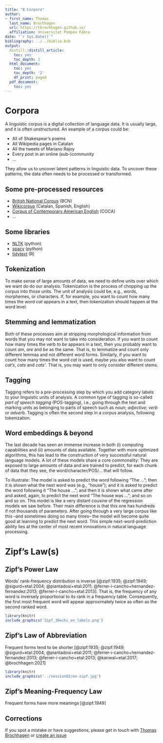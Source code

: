 ```yaml
---
title: "8 Corpora"
author:
- first_name: Thomas
  last_name: Brochhagen
  url: https://tbrochhagen.github.io/
  affiliation: Universitat Pompeu Fabra
date: "`r Sys.Date()`"
bibliography: ../../biblio.bib
output:
  distill::distill_article:
    toc: yes
    toc_depth: 2
  html_document:
    toc: yes
    toc_depth: '2'
    df_print: paged
  pdf_document:
    toc: yes
---
```


# Corpora

A linguistic corpus is a digital collection of language data. It is usually large, and it is often unstructured. An example of a corpus could be:

* All of Shakespear's poems
* All Wikipedia pages in Catalan
* All the tweets of Mariano Rajoy
* Every post in an online (sub-)community 
* ...

They allow us to uncover latent patterns in linguistic data. To uncover these patterns, the data often needs to be processed or transformed.

## Some pre-processed resources

* [British National Corpus](http://www.natcorp.ox.ac.uk/) (BCN)
* [Wikicorpus](https://www.lsi.upc.edu/~nlp/wikicorpus/) (Catalan, Spanish, English)
* [Corpus of Contemporary American English](https://www.english-corpora.org/coca/) (COCA)
* ...

## Some libraries

* [NLTK](https://www.nltk.org/) (python)
* [spacy](https://spacy.io/) (python)
* [tidytext](https://juliasilge.github.io/tidytext/) (R)

## Tokenization

To make sense of large amounts of data, we need to define units over which we want do do our analysis. Tokenization is the process of chopping up the corpus into those units. The unit of analysis could be, e.g., words, morphemes, or characters. If, for example, you want to count how many times the word *cat* appears in a text, then tokenization should happen at the word level.


## Stemming and lemmatization

Both of these processes aim at stripping morphological information from words that you may not want to take into consideration. If you want to count how many times the verb *to be* appears in a text, then you probably want to count *am*, *are* and *be* as the same. That is, to lemmatize and count only different lemmas and not different word forms. Similarly, if you want to count how many times the word *cat* is used, maybe you also want to count *cat's*, *cats* and *cats'*. That is, you may want to only consider different stems. 



## Tagging
Tagging refers to a pre-processing step by which you add category labels to your linguistic units of analysis. A common type of tagging is so-called *part of speech tagging* (POS-tagging), i.e., going through the text and marking units as belonging to parts of speech such as *noun*; *adjective*; *verb* or *adverb*. Tagging is often the second step in a corpus analysis, following tokenization.


## Word embeddings & beyond

The last decade has seen an immense increase in both (i) computing capabilities and (ii) amounts of data available. Together with more optimized algorithms, this has lead to the construction of very successful natural language models. A lot of these models share a core commonality: They are exposed to large amounts of data and are trained to predict, for each chunk of data that they see, the word/character/POS/... that will follow.

To illustrate: The model is asked to predict the word following "The ..."; then it is shown what the next word was (e.g., "house"); and it is asked to predict the word following it "The house ..."; and then it is shown what came after and asked, again, to predict the next word "The house was ..."; and so on and so on. This model is like a very distant cousine of the regression models we saw before. Their main difference is that this one has hundreds if not thousands of parameters. After going through a very large corpus like this --and sometimes doing so many times-- the model will become quite good at learning to predict the next word. This simple next-word-prediction ability lies at the center of most recent innovations in natural language processing.

# Zipf's Law(s)


## Zipf's Power Law
Words' rank-frequency distribution is inverse [@zipf:1935; @zipf:1949; @sigurd+etal:2004; @piantadosi+etal:2011;  @ferrer-i-cancho+hernandez-fernandez:2013; @ferrer-i-cancho+etal:2013]. That is, the frequency of any word is inversely proportional to its rank in a frequency table. Consequently, the first most frequent word will appear approximately twice as often as the second ranked word.


```r
library(knitr)
include_graphics('Zipf_30wiki_en_labels.png')
```

## Zipf's Law of Abbreviation
Frequent forms tend to be shorter [@zipf:1935; @zipf:1949; @sigurd+etal:2004; @piantadosi+etal:2011;  @ferrer-i-cancho+hernandez-fernandez:2013; @ferrer-i-cancho+etal:2013; @kanwal+etal:2017; @brochhagen:2021]

```r
library(knitr)
include_graphics('../session02/en-zipf.jpg')
```

## Zipf's Meaning-Frequency Law
Frequent forms have more meanings [@zipf:1949]


## Corrections {.appendix}
If you spot a mistake or have suggestions, please get in touch with [Thomas Brochhagen](https://brochhagen.github.io) or [create an issue](https://github.com/metodesempirics/metodesempirics.github.io/issues/new)

